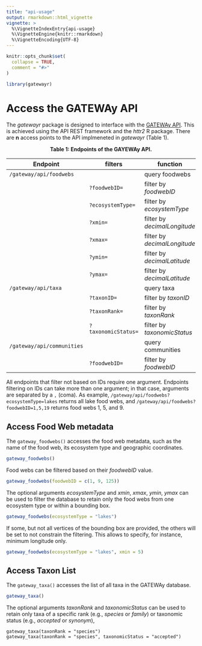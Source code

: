 ```yaml
---
title: "api-usage"
output: rmarkdown::html_vignette
vignette: >
  %\VignetteIndexEntry{api-usage}
  %\VignetteEngine{knitr::rmarkdown}
  %\VignetteEncoding{UTF-8}
---
```


```r
knitr::opts_chunk$set(
  collapse = TRUE,
  comment = "#>"
)
```

```r
library(gatewayr)
```

# Access the GATEWAy API
The _gatewayr_ package is designed to interface with the [GATEWAy API](http://localhost:8000/gateway/api/).
This is achieved using the API REST framework and the _httr2_ R package.
There are **n** access points to the API implmeneted in _gatewayr_ (Table 1).

<p style="text-align: center; font-weight: bold;">Table 1: Endpoints of the GAYEWAy API.</p>
| **Endpoint** | **filters** | **function** |
| ------------ | ----------- | ------------ |
|`/gateway/api/foodwebs` |   | query foodwebs |
| | `?foodwebID=` | filter by _foodwebID_|
| | `?ecosystemType=` | filter by _ecosystemType_|
| | `?xmin=` | filter by _decimalLongitude_|
| | `?xmax=` | filter by _decimalLongitude_|
| | `?ymin=` | filter by _decimalLatitude_|
| | `?ymax=` | filter by _decimalLatitude_|
|`/gateway/api/taxa` | | query taxa|
| | `?taxonID=` | filter by _taxonID_|
| | `?taxonRank=` | filter by _taxonRank_|
| | `?taxonomicStatus=` | filter by _taxonomicStatus_|
|`/gateway/api/communities` | | query communities |
| | `?foodwebID=` | filter by _foodwebID_ |

All endpoints that filter not based on IDs require one argument.
Endpoints filtering on IDs can take more than one argument; in that case, arguments are separated by a `,` (coma).
As example, `/gateway/api/foodwebs?ecosystemType=lakes` returns all lake food webs, and `/gateway/api/foodwebs?foodwebID=1,5,19` returns food webs 1, 5, and 9.

## Access Food Web metadata
The `gateway_foodwebs()` accesses the food web metadata, such as the name of the food web, its ecosystem type and geographic coordinates.
```r
gateway_foodwebs()
```
Food webs can be filtered based on their _foodwebID_ value.
```r
gateway_foodwebs(foodwebID = c(1, 9, 125))
```
The optional arguments _ecosystemType_ and _xmin_, _xmax_, _ymin_, _ymax_ can be used to filter the database to retain only the food webs from one ecosystem type or within a bounding box.
```r
gateway_foodwebs(ecosystemType = "lakes")
```
If some, but not all vertices of the bounding box are provided, the others will be set to not constrain the filtering.
This allows to specify, for instance, minimum longitude only.
```r
gateway_foodwebs(ecosystemType = "lakes", xmin = 5)
```

## Access Taxon List
The `gateway_taxa()` accesses the list of all taxa in the GATEWAy database.
```r
gateway_taxa()
```
The optional arguments _taxonRank_ and _taxonomicStatus_ can be used to retain only taxa of a specific rank (e.g., _species_ or _family_) or taxonomic status (e.g., _accepted_ or _synonym_),
```taxa-filtering
gateway_taxa(taxonRank = "species")
gateway_taxa(taxonRank = "species", taxonomicStatus = "accepted")
```
